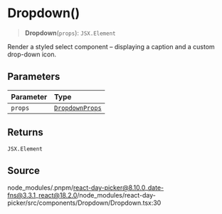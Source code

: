 # Dropdown()

<a id="undefined" name="undefined"></a>

> **Dropdown**(`props`): `JSX.Element`

Render a styled select component – displaying a caption and a custom
drop-down icon.

## Parameters

| Parameter | Type |
| :------ | :------ |
| `props` | [`DropdownProps`](/docs/api/main/interfaces/DropdownProps.md) |

## Returns

`JSX.Element`

## Source

node\_modules/.pnpm/react-day-picker@8.10.0\_date-fns@3.3.1\_react@18.2.0/node\_modules/react-day-picker/src/components/Dropdown/Dropdown.tsx:30
